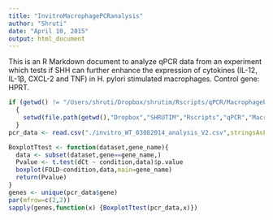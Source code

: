 ```yaml
---
title: "InvitroMacrophagePCRanalysis"
author: "Shruti"
date: "April 10, 2015"
output: html_document
---
```


This is an R Markdown document to analyze qPCR data from an experiment which tests if SHH can further enhance the expression of cytokines (IL-12, IL-1β, CXCL-2 and TNF) in H. pylori stimulated macrophages. Control gene: HPRT.

```r
if (getwd() != "/Users/shruti/Dropbox/shrutim/Rscripts/qPCR/MacrophagePcr")
  {
    setwd(file.path(getwd(),"Dropbox","SHRUTIM","Rscripts","qPCR","MacrophagePcr"))
  }
pcr_data <- read.csv("./invitro_WT_03082014_analysis_V2.csv",stringsAsFactors=F)
```



```r
BoxplotTtest <- function(dataset,gene_name){
  data <- subset(dataset,gene==gene_name,)
  Pvalue <- t.test(dCt ~ condition,data)$p.value
  boxplot(FOLD~condition,data,main=gene_name)
  return(Pvalue)
}
genes <- unique(pcr_data$gene)
par(mfrow=c(2,2))
sapply(genes,function(x) {BoxplotTtest(pcr_data,x)})
```


